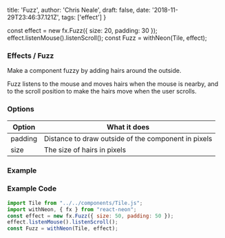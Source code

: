   title: 'Fuzz',
  author: 'Chris Neale',
  draft: false,
  date: '2018-11-29T23:46:37.121Z',
  tags: ['effect']
}

const effect = new fx.Fuzz({ size: 20, padding: 30 });
effect.listenMouse().listenScroll();
const Fuzz = withNeon(Tile, effect);

### Effects / Fuzz

Make a component fuzzy by adding hairs around the outside.

Fuzz listens to the mouse and moves hairs when the mouse is nearby, and to the scroll position to make the hairs move when the user scrolls.

### Options

| Option  | What it does |
|---|---|
| padding | Distance to draw outside of the component in pixels |
| size | The size of hairs in pixels |

### Example

<Fuzz />

### Example Code

```javascript
import Tile from "../../components/Tile.js";
import withNeon, { fx } from "react-neon";
const effect = new fx.Fuzz({ size: 50, padding: 50 });
effect.listenMouse().listenScroll();
const Fuzz = withNeon(Tile, effect);
```
